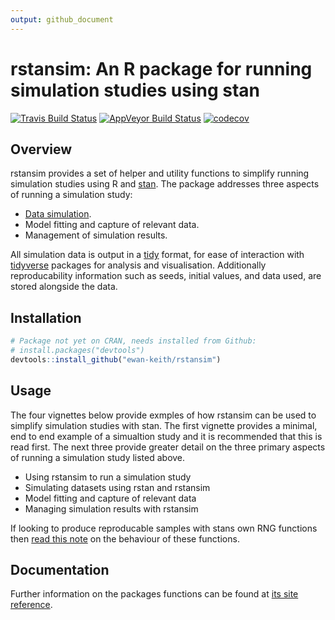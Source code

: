 ```yaml
---
output: github_document
---
```


<!-- README.md is generated from README.Rmd. Please edit that file -->
rstansim: An R package for running simulation studies using stan
============================================

[![Travis Build Status](https://travis-ci.org/Ewan-Keith/rstansim.svg?branch=master)](https://travis-ci.org/Ewan-Keith/rstansim)
[![AppVeyor Build Status](https://ci.appveyor.com/api/projects/status/github/Ewan-Keith/rstansim?branch=master&svg=true)](https://ci.appveyor.com/project/Ewan-Keith/rstansim)
[![codecov](https://codecov.io/gh/Ewan-Keith/rstansim/branch/master/graph/badge.svg)](https://codecov.io/gh/Ewan-Keith/rstansim)

Overview
--------

rstansim provides a set of helper and utility functions to simplify running simulation studies using R and [stan](http://mc-stan.org/). The package addresses three aspects of running a simulation study:

* [Data simulation](simulating_data.html). 
* Model fitting and capture of relevant data.
* Management of simulation results.

All simulation data is output in a [tidy](https://cran.r-project.org/web/packages/tidyr/vignettes/tidy-data.html) format, for ease of interaction with [tidyverse](https://www.tidyverse.org/) packages for analysis and visualisation. Additionally reproducability information such as seeds, initial values, and data used, are stored alongside the data. 


Installation
------------

```r
# Package not yet on CRAN, needs installed from Github:
# install.packages("devtools")
devtools::install_github("ewan-keith/rstansim")
```

Usage
-----

The four vignettes below provide exmples of how rstansim can be used to simplify simulation studies with stan. The first vignette provides a minimal, end to end example of a simualtion study and it is recommended that this is read first. The next three provide greater detail on the three primary aspects of running a simulation study listed above.

* Using rstansim to run a simulation study
* Simulating datasets using rstan and rstansim
* Model fitting and capture of relevant data
* Managing simulation results with rstansim

If looking to produce reproducable samples with stans own RNG functions then [read this note](reproducability.html) on the behaviour of these functions.

Documentation
-----

Further information on the packages functions can be found at [its site reference](https://ewan-keith.github.io/rstansim/reference/index.html).
